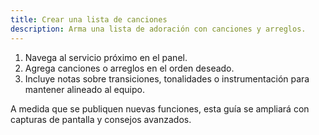 ```yaml
---
title: Crear una lista de canciones
description: Arma una lista de adoración con canciones y arreglos.
---
```


1. Navega al servicio próximo en el panel.
2. Agrega canciones o arreglos en el orden deseado.
3. Incluye notas sobre transiciones, tonalidades o instrumentación para mantener alineado al equipo.

A medida que se publiquen nuevas funciones, esta guía se ampliará con capturas de pantalla y consejos avanzados.
